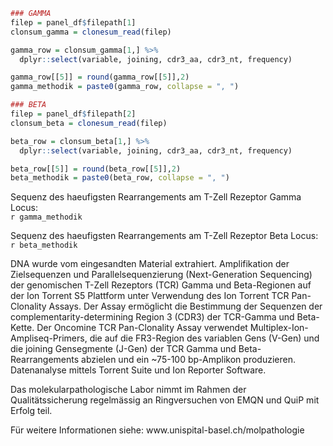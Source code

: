 ```r
### GAMMA 
filep = panel_df$filepath[1]
clonsum_gamma = clonesum_read(filep)

gamma_row = clonsum_gamma[1,] %>%
  dplyr::select(variable, joining, cdr3_aa, cdr3_nt, frequency)

gamma_row[[5]] = round(gamma_row[[5]],2)
gamma_methodik = paste0(gamma_row, collapse = ", ")

### BETA 
filep = panel_df$filepath[2]
clonsum_beta = clonesum_read(filep)

beta_row = clonsum_beta[1,] %>%
  dplyr::select(variable, joining, cdr3_aa, cdr3_nt, frequency)

beta_row[[5]] = round(beta_row[[5]],2)
beta_methodik = paste0(beta_row, collapse = ", ")


```

Sequenz des haeufigsten Rearrangements am T-Zell Rezeptor Gamma Locus:  
`r gamma_methodik`

Sequenz des haeufigsten Rearrangements am T-Zell Rezeptor Beta Locus:  
`r beta_methodik`

DNA wurde vom eingesandten Material extrahiert. Amplifikation der Zielsequenzen und Parallelsequenzierung (Next-Generation Sequencing) der genomischen T-Zell Rezeptors (TCR) Gamma und Beta-Regionen auf der Ion Torrent S5 Plattform unter Verwendung des Ion Torrent TCR Pan-Clonality Assays.
Der Assay ermöglicht die Bestimmung der Sequenzen der complementarity-determining Region 3 (CDR3) der TCR-Gamma und Beta-Kette. Der Oncomine TCR Pan-Clonality Assay verwendet Multiplex-Ion-Ampliseq-Primers, die auf die FR3-Region des variablen Gens (V-Gen) und die joining Gensegmente (J-Gen) der TCR Gamma und Beta-Rearrangements abzielen und ein ~75-100 bp-Amplikon produzieren. Datenanalyse mittels Torrent Suite und Ion Reporter Software.
 
Das molekularpathologische Labor nimmt im Rahmen der Qualitätssicherung regelmässig an Ringversuchen von EMQN und QuiP mit Erfolg teil. 

Für weitere Informationen siehe: www.unispital-basel.ch/molpathologie
